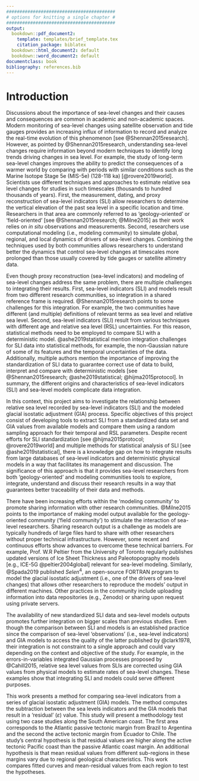 ```yaml
---
#########################################
# options for knitting a single chapter #
#########################################
output:
  bookdown::pdf_document2:
    template: templates/brief_template.tex
    citation_package: biblatex
  bookdown::html_document2: default
  bookdown::word_document2: default
documentclass: book
bibliography: references.bib
---
```

# Introduction {#introduction}

Discussions about the importance of sea-level changes and their causes and consequences are common in academic and non-academic spaces. Modern monitoring of sea-level changes using satellite observation and tide gauges provides an increasing influx of information to record and analyze the real-time evolution of this phenomenon [see @Shennan2015research]. However, as pointed by @Shennan2015research, understanding sea-level changes require information beyond modern techniques to identify long trends driving changes in sea level. For example, the study of long-term sea-level changes improves the ability to predict the consequences of a warmer world by comparing with periods with similar conditions such as the Marine Isotope Stage 5e (MIS-5e) (128-118 ka) [@rovere2019world]. Scientists use different techniques and approaches to estimate relative sea level changes for studies in such timescales (thousands to hundred thousands of years). First, the measurement, dating, and proxy reconstruction of sea-level indicators (SLI) allow researchers to determine the vertical elevation of the past sea level in a specific location and time. Researchers in that area are commonly referred to as 'geology-oriented' or 'field-oriented' [see @Shennan2015research; @Milne2015] as their work relies on *in situ* observations and measurements. Second, researchers use computational modeling (i.e., modeling community) to simulate global, regional, and local dynamics of drivers of sea-level changes. Combining the techniques used by both communities allows researchers to understand better the dynamics that control sea-level changes at timescales more prolonged than those usually covered by tide gauges or satellite altimetry data.

Even though proxy reconstruction (sea-level indicators) and modeling of sea-level changes address the same problem, there are multiple challenges to integrating their results. First, sea-level indicators (SLI) and models result from two different research communities, so integration in a shared reference frame is required. @Shennan2015research points to some challenges for this integration. For example, the two communities have different (and multiple) definitions of relevant terms as sea level and relative sea level. Second, sea-level indicators (SLI) result from various techniques with different age and relative sea level (RSL) uncertainties.
For this reason, statistical methods need to be employed to compare SLI with a deterministic model. @ashe2019statistical mention integration challenges for SLI data into statistical methods, for example, the non-Gaussian nature of some of its features and the temporal uncertainties of the data. Additionally, multiple authors mention the importance of improving the standardization of SLI data to guarantee correct use of data to build, interpret and compare with deterministic models [see @Shennan2015research; @ashe2019statistical; @hijma2015protocol]. In summary, the different origins and characteristics of sea-level indicators (SLI) and sea-level models complicate data integration.

In this context, this project aims to investigate the relationship between relative sea level recorded by sea-level indicators (SLI) and the modeled glacial isostatic adjustment (GIA) process. Specific objectives of this project consist of developing tools to extract SLI from a standardized data set and  GIA values from available models and compare them using a random sampling approach for their temporal and RSL parameters. Despite recent efforts for SLI standardization [see @hijma2015protocol; @rovere2019world] and multiple methods for statistical analysis of SLI [see @ashe2019statistical], there is a knowledge gap on how to integrate results from large databases of sea-level indicators and deterministic physical models in a way that facilitates its management and discussion. The significance of this approach is that it provides sea-level researchers from both 'geology-oriented' and modeling communities tools to explore, integrate, understand and discuss their research results in a way that guarantees better traceability of their data and methods.

There have been increasing efforts within the 'modeling community' to promote sharing information with other research communities. @Milne2015 points to the importance of making model output available for the geology-oriented community ('field community') to stimulate the interaction of sea-level researchers. Sharing research output is a challenge as models are typically hundreds of large files hard to share with other researchers without proper technical infrastructure. However, some recent and continuous efforts show advances to overcome these technical barriers. For example, Prof. W.R Peltier from the University of Toronto regularly publishes updated versions of Ice Sheet Thickness and Paleotopography models [e.g., ICE-5G @peltier2004global] relevant for sea-level modeling. Similarly, @Spada2019 published $Selen^{4}$, an open-source FORTRAN program to model the glacial isostatic adjustment (i.e., one of the drivers of sea-level changes) that allows other researchers to reproduce the models' output in different machines. Other practices in the community include uploading information into data repositories (e.g., Zenodo) or sharing upon request using private servers.

The availability of new standardized SLI data and sea-level models outputs promotes further integration on bigger scales than previous studies. Even though the comparison between SLI and models is an established practice since the comparison of sea-level 'observations' (i.e., sea-level indicators) and GIA models to access the quality of the latter published by @clark1978, their integration is not constraint to a single approach and could vary depending on the context and objective of the study. For example, in the errors-in-variables integrated Gaussian processes proposed by @Cahill2015, relative sea level values from SLIs are corrected using GIA values from physical models to estimate rates of sea-level changes. These examples show that integrating SLI and models could serve different purposes. 

This work presents a method for comparing sea-level indicators from a series of glacial isostatic adjustment (GIA) models. The method computes the subtraction between the sea levels indicators and the GIA models that result in a 'residual' ($\varepsilon$) value. This study will present a methodology test using two case studies along the South American coast. The first area corresponds to the Atlantic passive tectonic margin from Brazil to Argentina and the second the active tectonic margin from Ecuador to Chile. The study's central hypothesis is that residual values are higher along the active tectonic Pacific coast than the passive Atlantic coast margin. An additional hypothesis is that mean residual values from different sub-regions in these margins vary due to regional geological characteristics. This work compares fitted curves and mean-residual values from each region to test the hypotheses.